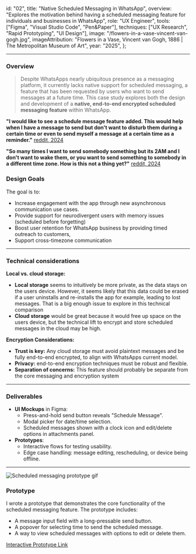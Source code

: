   id: "02",
  title: "Native Scheduled Messaging in WhatsApp",
  overview:
    "Explores the motivation behind having a scheduled messaging feature for individuals and businesses in WhatsApp",
  role: "UX Engineer",
  tools: ["Figma", "Visual Studio Code", "Pen&Paper"],
  techniques: ["UX Research", "Rapid Prototyping", "UI Design"],
  image: "/flowers-in-a-vase-vincent-van-gogh.jpg",
  imageAttribution:
    "Flowers in a Vase,  Vincent van Gogh, 1886 | The Metropolitan Museum of Art",
  year: "2025",
};

---

### Overview

> Despite WhatsApps nearly ubiquitous presence as a messaging platform, it currently lacks native support for scheduled messaging, a feature that has been requested by users who want to send messages at a future time. This case study explores both the design and development of a **native, end-to-end encrypted scheduled messaging feature** within WhatsApp.

**"I would like to see a schedule message feature added. This would help when I have a message to send but don't want to disturb them during a certain time or even to send myself a message at a certain time as a reminder."**
[reddit, 2024](https://www.reddit.com/r/whatsapp/comments/1f2k3vp/feature_request_to_schedule_a_message/)

**"So many times I want to send somebody something but its 2AM and I don't want to wake them, or you want to send something to somebody in a different time zone. How is this not a thing yet?"**
[reddit, 2024](https://www.reddit.com/r/whatsapp/comments/1cw21wy/theyre_always_adding_new_features_which_i_like/)

### Design Goals

The goal is to:

- Increase engagement with the app through new asynchronous communication use cases.
- Provide support for neurodivergent users with memory issues (scheduled before forgetting)
- Boost user retention for WhatsApp business by providing timed outreach to customers,
- Support cross-timezone communication

---

### Technical considerations

**Local vs. cloud storage:**

- **Local storage** seems to intuitively be more private, as the data stays on the users device. However, it seems likely that this data could be erased if a user uninstalls and re-installs the app for example, leading to lost messages. That is a big enough issue to explore in this technical comparison
- **Cloud storage** would be great because it would free up space on the users device, but the technical lift to encrypt and store scheduled messages in the cloud may be high.

**Encryption Considerations:**

- **Trust is key:** Any cloud storage must avoid plaintext messages and be fully end-to-end encrypted, to align with WhatsApps current model.
- **Privacy:** end-to-end encryption techniques must be robust and flexible.
- **Separation of concerns:** This feature should probably be separate from the core messaging and encryption system

---

### **Deliverables**

- **UI Mockups** in Figma:
  - Press-and-hold send button reveals "Schedule Message".
  - Modal picker for date/time selection.
  - Scheduled messages shown with a clock icon and edit/delete options in attachments panel.
- **Prototypes**:
  - Interactive flows for testing usability.
  - Edge case handling: message editing, rescheduling, or device being offline.

---

<img src="/output.gif" alt="Scheduled messaging prototype gif" />

### Prototype

I wrote a prototype that demonstrates the core functionality of the scheduled messaging feature. The prototype includes:

- A message input field with a long-pressable send button.
- A popover for selecting time to send the scheduled message.
- A way to view scheduled messages with options to edit or delete them.

[Interactive Prototype Link](/prototypes/scheduled-messaging)

